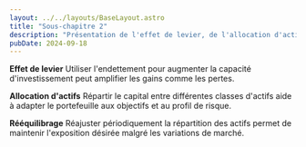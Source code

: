 ```yaml
---
layout: ../../layouts/BaseLayout.astro
title: "Sous-chapitre 2"
description: "Présentation de l'effet de levier, de l'allocation d'actifs et du rééquilibrage de portefeuille."
pubDate: 2024-09-18
---
```


**Effet de levier**
Utiliser l'endettement pour augmenter la capacité d'investissement peut amplifier les gains comme les pertes.

**Allocation d'actifs**
Répartir le capital entre différentes classes d'actifs aide à adapter le portefeuille aux objectifs et au profil de risque.

**Rééquilibrage**
Réajuster périodiquement la répartition des actifs permet de maintenir l'exposition désirée malgré les variations de marché.

